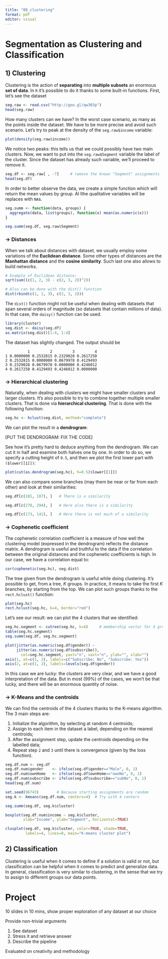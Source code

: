 ```yaml
---
title: "08_clustering"
format: pdf
editor: visual
---
```


# Segmentation as Clustering and Classification

## 1) Clustering

Clustering is the action of **separating** into **multiple subsets** an enormous **set of data**. In `R` it's possible to do it thanks to some built-in functions. First, let's see the dataset

```r
seg.raw <- read.csv("http://goo.gl/qw303p")
head(seg.raw)
```

How many clusters can we have? In the worst case scenario, as many as the points inside the dataset. We have to be more precise and avoid such scenario. Let's try to peak at the density of the `seg.raw$income` variable:

```r
plot(density(seg.raw$income))
```

We notice two peaks: this tells us that we could possibly have two main clusters. Now, we want to put into the `seg.raw$Segment` variable the label of the cluster. Since the dataset has already such variable, we'll proceed to remove it.

```r
seg.df <- seg.raw[ , -7]     # remove the known "Segment" assignments
head(seg.df)
```

In order to better observe the data, we create a simple function which will return the mean values by group. Al lthe qualitative variables will be replaces with `NA`s.

```r
seg.summ <- function(data, groups) {
  aggregate(data, list(groups), function(x) mean(as.numeric(x)))  
}

seg.summ(seg.df, seg.raw$Segment)
```

### → Distances

When we talk about distances with dataset, we usually employ some variations of the **Euclidean distance**. Some other types of distances are the **Manhattan distance** and the **cosine similarity**. Such last one also allows to build networks.

```r
# Example of Euclidean distance:
sqrt(sum((c(1, 2, 3) - c(2, 3, 2))^2))

# Also can be done with the dist() function
dist(rbind(c(1, 2, 3), c(2, 3, 2)))
```

The `dist()` function might not be useful when dealing with datasets that span several orders of magnitude (so datasets that contain millions of data). In that case, the `daisy()` function can be used.

```r
library(cluster)
seg.dist <- daisy(seg.df)
as.matrix(seg.dist)[1:4, 1:4]
```

The dataset has slightly changed. The output should be

```         
          1         2         3         4
1 0.0000000 0.2532815 0.2329028 0.2617250
2 0.2532815 0.0000000 0.0679978 0.4129493
3 0.2329028 0.0679978 0.0000000 0.4246012
4 0.2617250 0.4129493 0.4246012 0.0000000
```

### → Hierarchical clustering

Naturally, when dealing with clusters we might have smaller clusters and larger clusters. It's also possible to try to combine together multiple smaller clusters. That is done via **hierarchical clustering**. That is done with the following function:

```r
seg.hc <- hclust(seg.dist, method="complete")
```

We can plot the result in a **dendrogram**:

\[PUT THE DENDROGRAM: FIX THE CODE\]

See how it's pretty hard to deduce anything from the dendrogram. We can cut it in half and examine both halves one by one. In order to do so, we specify a cutting height of `0.5`, and then we plot the first lower part with `($lower[[1]])`:

```r
plot(cut(as.dendrogram(seg.hc), h=0.5)$lower[[1]])
```

We can also compare some branches (may them be near or far from each other) and look at their similarities:

```r
seg.df[c(101, 107), ]   # There is a similarity

seg.df[c(278, 294), ]   # Here also there is a similarity

seg.df[c(173, 141), ]   # Here there is not much of a similarity
```

### → Cophenetic coefficient

The cophenetic correlation coefficient is a measure of how well the clustering model (expressed in the dendrogram) reflects the distance matrix. A dendrogram is useful and truthful to the data if the correlation between the original distances and the cophenetic coefficients is high. In our case, we have a correlation equal to:

```r
cor(cophenetic(seg.hc), seg.dist)
```

The tree given from the dendrogram is useful while doing clustering. It's possible to get, from a tree, $K$ groups. In practice, it means to take the first $K$ branches, by starting from the top. We can plot such groups thanks to the `rect.hclust()` function:

```r
plot(seg.hc)
rect.hclust(seg.hc, k=4, border="red")
```

Let's see our result: we can plot the 4 clusters that we identified:

```r
seg.hc.segment <- cutree(seg.hc, k=4)     # membership vector for 4 groups
table(seg.hc.segment)
seg.summ(seg.df, seg.hc.segment)

plot(jitter(as.numeric(seg.df$gender)) ~ 
     jitter(as.numeric(seg.df$subscribe)), 
       col=seg.hc.segment, yaxt="n", xaxt="n", ylab="", xlab="")
axis(1, at=c(1, 2), labels=c("Subscribe: No", "Subscribe: Yes"))
axis(2, at=c(1, 2), labels=levels(seg.df$gender))
```

In this case we are lucky: the clusters are very clear, and we have a good interpretation of the data. But in most (99%) of the cases, we won't be that lucky, and there will be an enormous quantity of noise.

### → K-Means and the centroids

We can find the centroids of the 4 clusters thanks to the K-means algorithm. The 3 main steps are:

1.  Initialize the algorithm, by selecting at random 4 centroids;
2.  Assign to each item in the dataset a label, depending on the nearest centroids;
3.  After the assignment step, update the centroids depending on the labelled data;
4.  Repeat step `2` and `3` until there is convergence (given by the loss function).

```r
seg.df.num <- seg.df
seg.df.num$gender    <- ifelse(seg.df$gender=="Male", 0, 1)
seg.df.num$ownHome   <- ifelse(seg.df$ownHome=="ownNo", 0, 1)
seg.df.num$subscribe <- ifelse(seg.df$subscribe=="subNo", 0, 1)
head(seg.df.num)

set.seed(96743)        # Because starting assignments are random
seg.k <- kmeans(seg.df.num, centers=4)  # Try with 4 centers

seg.summ(seg.df, seg.k$cluster)

boxplot(seg.df.num$income ~ seg.k$cluster, 
        xlab="Income", ylab="Segment", horizontal=TRUE)
```

```r
clusplot(seg.df, seg.k$cluster, color=TRUE, shade=TRUE, 
         labels=4, lines=0, main="K-means cluster plot")
```

## 2) Classification

Clustering is useful when it comes to define if a solution is valid or not, but classification can be helpful when it comes to predict and generalize data. In general, classification is very similar to clustering, in the sense that we try to assign to different groups our data points.

# Project

10 slides in 10 mins, show proper exploration of any dataset at our choice

Provide non-trivial arguments

1.  See dataset
2.  Stress it and retrieve answer
3.  Describe the pipeline

Evaluated on creativity and methodology
